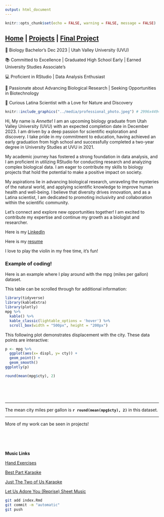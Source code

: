 ```yaml
---
output: html_document
---
```


```r
knitr::opts_chunk$set(echo = FALSE, warning = FALSE, message = FALSE)
```
## [Home](https://annettelewis.github.io/) | [Projects](https://annettelewis.github.io/projects/) | [Final Project](https://annettelewis.github.io/final_project/)

🌱 Biology Bachelor's Dec 2023 | Utah Valley University (UVU)

📚 Committed to Excellence | Graduated High School Early | Earned University Studies Associate’s

💻 Proficient in RStudio | Data Analysis Enthusiast

🔬 Passionate about Advancing Biological Research | Seeking Opportunities in Biotechnology

🌿 Curious Latina Scientist with a Love for Nature and Discovery

```r
knitr::include_graphics("../media/professional_photo.jpeg") # 2996x4494
``` 

Hi, My name is *Annette*! I am an upcoming biology graduate from Utah Valley University (UVU) with an expected completion date in December 2023. I am driven by a deep passion for scientific exploration and discovery. I take pride in my commitment to education, having achieved an early graduation from high school and successfully completed a two-year degree in University Studies at UVU in 2021.

My academic journey has fostered a strong foundation in data analysis, and I am proficient in utilizing RStudio for conducting research and analyzing complex biological data. I am eager to contribute my skills to biology projects that hold the potential to make a positive impact on society.

My aspirations lie in advancing biological research, unraveling the mysteries of the natural world, and applying scientific knowledge to improve human health and well-being. I believe that diversity drives innovation, and as a Latina scientist, I am dedicated to promoting inclusivity and collaboration within the scientific community.

Let's connect and explore new opportunities together! I am excited to contribute my expertise and continue my growth as a biologist and researcher.

Here is my [LinkedIn](https://www.linkedin.com/in/annette-lewis-68314b216/)

Here is my [resume](http://annettelewis.github.io/media/Resume.pdf)

I love to play the violin in my free time, it's fun!


### Example of coding!

Here is an example where I play around with the mpg (miles per gallon) dataset. 

This table can be scrolled through for additional information:
```r
library(tidyverse)
library(kableExtra)
library(plotly)
mpg %>% 
  kable() %>% 
  kable_classic(lightable_options = 'hover') %>% 
  scroll_box(width = "500px", height = "200px")
```

This following plot demonstrates displacement with the city. These data points are interactive:
```r
p <- mpg %>% 
  ggplot(aes(x= displ, y= cty)) +
  geom_point() +
  geom_smooth()
ggplotly(p)

round(mean(mpg$cty), 2)
```
<br><br><br>

---

The mean city miles per gallon is **`r round(mean(mpg$cty), 2)`** in this dataset.

---

More of my work can be seen in projects!

<br><br><br>

**Music Links**

[Hand Exercises](https://youtu.be/TSrfB7JIzxY)

[Best Part Karaoke](https://www.youtube.com/watch?v=cpzT2M2x_Kw) 

[Just The Two of Us Karaoke](https://www.youtube.com/watch?v=bgtb1G9R0P8)

[Let Us Adore You (Reprise) Sheet Music](https://musescore.com/user/115287/scores/5701224)

```bash
git add index.Rmd
git commit -m "automatic"
git push
```
